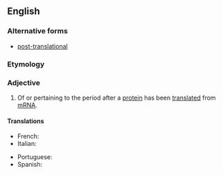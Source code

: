 ==English==

===Alternative forms===
* [[post-translational]]

===Etymology===
{{prefix|post|translational|lang=en}}

===Adjective===
{{en-adj|-}}

# {{context|genetics|biochemistry|lang=en}} Of or pertaining to the period after a [[protein]] has been [[translate]]d from [[mRNA]].

====Translations====
{{trans-top|Of or pertaining to the period after a protein has been translated from mRNA}}
* French: {{t|fr|post-traductionnel}}
* Italian: {{t|it|post traduzionale}}
{{trans-mid}}
* Portuguese: {{t|pt|pós-traducional}}
* Spanish: {{t|es|posttraduccional}}
{{trans-bottom}}